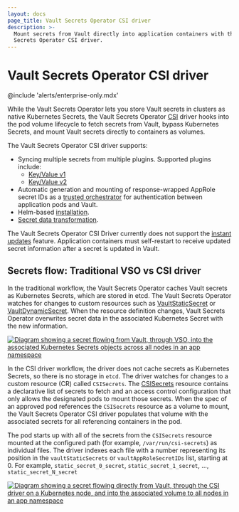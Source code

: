 ```yaml
---
layout: docs
page_title: Vault Secrets Operator CSI driver
description: >-
  Mount secrets from Vault directly into application containers with the Vault
  Secrets Operator CSI driver.
---
```


# Vault Secrets Operator CSI driver

@include 'alerts/enterprise-only.mdx'

While the Vault Secrets Operator lets you store Vault secrets in clusters as native
Kubernetes Secrets, the Vault Secrets
Operator [CSI](https://github.com/container-storage-interface/spec/blob/master/spec.md) driver hooks into the pod volume lifecycle to fetch secrets from
Vault, bypass Kubernetes Secrets, and mount Vault secrets directly to containers as volumes.

The Vault Secrets Operator CSI driver supports:
- Syncing multiple secrets from multiple plugins. Supported plugins include:
  - [Key/Value v1](/vault/docs/secrets/kv/kv-v1)
  - [Key/Value v2](/vault/docs/secrets/kv/kv-v2)
- Automatic generation and mounting of response-wrapped AppRole secret IDs as a
  [trusted orchestrator](/vault/tutorials/app-integration/secure-introduction?in=vault%2Fapp-integration#trusted-orchestrator) for authentication between application pods and Vault.
- Helm-based [installation](/vault/docs/platform/k8s/vso/installation).
- [Secret data transformation](/vault/docs/platform/k8s/vso/secret-transformation).

The Vault Secrets Operator CSI Driver currently does not support the [instant updates](/vault/docs/deploy/kubernetes/vso/sources/vault/instant-updates) feature. 
Application containers must self-restart to receive updated secret information after a secret is updated in Vault.

## Secrets flow: Traditional VSO vs CSI driver

In the traditional workflow, the Vault Secrets Operator caches Vault secrets as Kubernetes Secrets, which are stored in etcd. 
The Vault Secrets Operator watches for changes to custom resources such as [VaultStaticSecret](/vault/docs/platform/k8s/vso/api-reference#vaultstaticsecret) or [VaultDynamicSecret](/vault/docs/platform/k8s/vso/api-reference#vaultdynamicsecret). 
When the resource definition changes, Vault Secrets Operator overwrites secret data in the associated Kubernetes Secret with the new information.

[![Diagram showing a secret flowing from Vault, through VSO, into the associated Kubernetes Secrets objects across all nodes in an app namespace](/img/vso_secrets_flow.png)](/img/vso_secrets_flow.png)

In the CSI driver workflow, the driver does not cache secrets as Kubernetes Secrets, so there is no storage in `etcd`.
The driver watches for changes to a custom resource (CR) called `CSISecrets`. The
[CSISecrets](/vault/docs/deploy/kubernetes/vso/api-reference#csisecrets) resource
contains a declarative list of secrets to fetch and an access control
configuration that only allows the designated pods to mount those secrets.
When the spec of an approved pod references the `CSISecrets` resource as a volume to mount, the Vault Secrets Operator CSI driver populates 
that volume with the associated secrets for all referencing containers in the pod.

The pod starts up with all of the secrets from the `CSISecrets` resource mounted
at the configured path (for example, `/var/run/csi-secrets`) as individual files.
The driver indexes each file with a number representing its position in the
`vaultStaticSecrets` or `vaultAppRoleSecretIDs` list, starting at 0. For example,
`static_secret_0_secret`, `static_secret_1_secret`, ..., `static_secret_N_secret`

[![Diagram showing a secret flowing directly from Vault, through the CSI driver on a Kubernetes node, and into the associated volume to all nodes in an app namespace](/img/vso_csi_secrets_flow.png)](/img/vso_csi_secrets_flow.png)